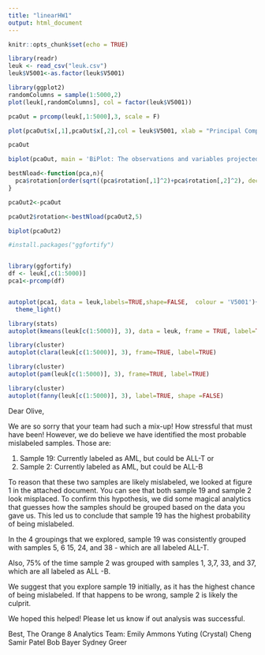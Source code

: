 ---
title: "linearHW1"
output: html_document
---

```{r setup, include=FALSE}
knitr::opts_chunk$set(echo = TRUE)
```

```{r}
library(readr)
leuk <- read_csv("leuk.csv")
leuk$V5001<-as.factor(leuk$V5001)
```


```{r}
library(ggplot2)
randomColumns = sample(1:5000,2)
plot(leuk[,randomColumns], col = factor(leuk$V5001))
```

```{r}
pcaOut = prcomp(leuk[,1:5000],3, scale = F)

plot(pcaOut$x[,1],pcaOut$x[,2],col = leuk$V5001, xlab = "Principal Component 1", ylab = "Principal Component 2", main = 'Genetic Samples Projected into 2-dimensions')
```
```{r}
pcaOut
```
```{r}
biplot(pcaOut, main = 'BiPlot: The observations and variables projected onto the same plane.',cex = c(.5, .3), arrow.len=0)
```

```{r}
bestNload<-function(pca,n){
  pca$rotation[order(sqrt((pca$rotation[,1]^2)+pca$rotation[,2]^2), decreasing = TRUE),][-c(n+1:length(pca$rotation[,1])),]
}

pcaOut2<-pcaOut

pcaOut2$rotation<-bestNload(pcaOut2,5)

biplot(pcaOut2)
```

```{r}
#install.packages("ggfortify")


library(ggfortify)
df <- leuk[,c(1:5000)]
pca1<-prcomp(df)


autoplot(pca1, data = leuk,labels=TRUE,shape=FALSE,  colour = 'V5001')+
  theme_light()


```

```{r}
library(stats)
autoplot(kmeans(leuk[c(1:5000)], 3), data = leuk, frame = TRUE, label=TRUE)
```

```{r}
library(cluster)
autoplot(clara(leuk[c(1:5000)], 3), frame=TRUE, label=TRUE)
```



  


```{r}
library(cluster)
autoplot(pam(leuk[c(1:5000)], 3), frame=TRUE, label=TRUE)

```

```{r}
library(cluster)
autoplot(fanny(leuk[c(1:5000)], 3), label=TRUE, shape =FALSE)
```

Dear Olive, 

We are so sorry that your team had such a mix-up! How stressful that must have been! However, we do believe we have identified the most probable mislabeled samples. Those are:

1. Sample 19: Currently labeled as AML, but could be ALL-T
or 
2. Sample 2: Currently labeled as AML, but could be ALL-B

To reason that these two samples are likely mislabeled, we looked at figure 1 in the attached document. You can see that both sample 19 and sample 2 look misplaced. To confirm this hypothesis, we did some magical analytics that guesses how the samples should be grouped based on the data you gave us. This led us to conclude that sample 19 has the highest probability of being mislabeled.

In the 4 groupings that we explored, sample 19 was consistently grouped with samples 5, 6 15, 24, and 38 - which are all labeled ALL-T. 

Also, 75% of the time sample 2 was grouped with samples 1, 3,7, 33, and 37,  which are all labeled as ALL -B. 

We suggest that you explore sample 19 initially, as it has the highest chance of being mislabeled. If that happens to be wrong, sample 2 is likely the culprit. 

We hoped this helped! Please let us know if out analysis was successful. 

Best, 
The Orange 8 Analytics Team: 
  Emily Ammons
  Yuting (Crystal) Cheng
  Samir Patel
  Bob Bayer
  Sydney Greer 




